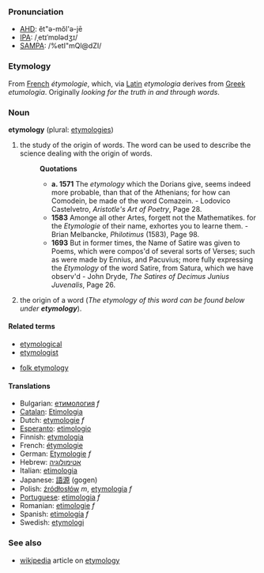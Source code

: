 ===Pronunciation===
*[[w:AHD|AHD]]: ĕt"ə-mŏl'ə-jē
*[[w:IPA|IPA]]: /ˌetɪˈmɒlədʒɪ/
*[[w:SAMPA|SAMPA]]: /%etI"mQl@dZI/

===Etymology===
From [[French]] ''&eacute;tymologie'', which, via [[Latin]] ''etymologia'' derives from [[Greek]] ''etumologia''. Originally ''looking for the truth in and through words''.

===Noun===
'''etymology''' (plural: [[etymologies]])

# the study of the origin of words. The word can be used to describe the science dealing with the origin of words.
#:'''Quotations'''
#:*'''a. 1571''' The ''etymology'' which the Dorians give, seems indeed more probable, than that of the Athenians; for how can Comodein, be made of the word Comazein. - Lodovico Castelvetro, ''Aristotle's Art of Poetry'', Page 28.
#:*'''1583''' Amonge all other Artes, forgett not the Mathematikes. for the ''Etymologie'' of their name, exhortes you to learne them. - Brian Melbancke, ''Philotimus'' (1583), Page 98.
#:*'''1693''' But in former times, the Name of Satire was given to Poems, which were compos'd of several sorts of Verses; such as were made by Ennius, and Pacuvius; more fully expressing the ''Etymology'' of the word Satire, from Satura, which we have observ'd - John Dryde, ''The Satires of Decimus Junius Juvenalis'', Page 26.
# the origin of a word (''The etymology of this word can be found below under '''etymology''''').

====Related terms====
*[[etymological]]
*[[etymologist]]

*[[folk etymology]]

====Translations====
*Bulgarian: [[етимология]] ''f''
*[[Catalan]]: [[Etimologia]]
*Dutch: [[etymologie]] ''f''
*[[Esperanto]]: [[etimologio]]
*Finnish: [[etymologia]]
*French: [[étymologie]]
*German: [[Etymologie]] ''f''
*Hebrew: [[אטימולוגיה]]
*Italian: [[etimologia]]
*Japanese: [[語源]] (gogen)
*Polish: [[źródłosłów]] ''m'', [[etymologia]] ''f''
*[[Portuguese]]: [[etimologia]] ''f''
*Romanian: [[etimologie]] ''f''
*Spanish: [[etimología]] ''f''
*Swedish: [[etymologi]]

===See also===
*[[wikipedia]] article on [[w:etymology|etymology]]